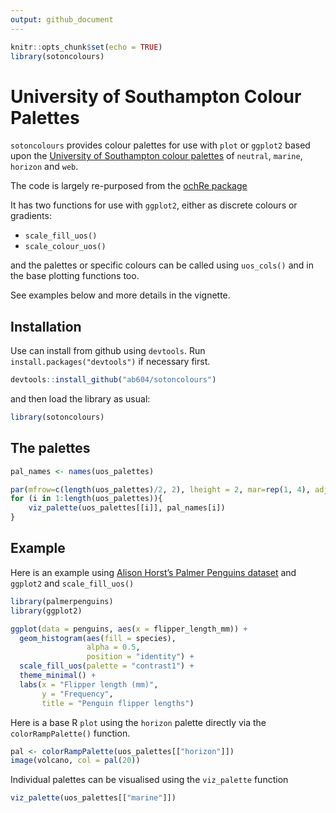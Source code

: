 ```yaml
---
output: github_document
---
```


```r
knitr::opts_chunk$set(echo = TRUE)
library(sotoncolours)
```

# University of Southampton Colour Palettes

`sotoncolours` provides colour palettes for use with `plot` or `ggplot2`
based upon the [University of Southampton colour palettes](https://www.southampton.ac.uk/brand/category/colour/) of  `neutral`,
`marine`, `horizon` and `web`.

The code is largely re-purposed from the [ochRe package](https://github.com/ropenscilabs/ochRe)

It has two functions for use with `ggplot2`, either as discrete colours or gradients:

+ `scale_fill_uos()`
+ `scale_colour_uos()`

and the palettes or specific colours can be called using `uos_cols()` and in the 
base plotting functions too. 

See examples below and more details in the vignette.

## Installation

Use can install from github using `devtools`. Run `install.packages("devtools")`
if necessary first.

```r
devtools::install_github("ab604/sotoncolours")
```

and then load the library as usual:

```r
library(sotoncolours)
```

## The palettes

```r
pal_names <- names(uos_palettes)

par(mfrow=c(length(uos_palettes)/2, 2), lheight = 2, mar=rep(1, 4), adj = 0)
for (i in 1:length(uos_palettes)){
    viz_palette(uos_palettes[[i]], pal_names[i])
}
```

## Example

Here is an example using [Alison Horst's Palmer Penguins dataset](https://github.com/allisonhorst/palmerpenguins)
and `ggplot2` and `scale_fill_uos()`

```r
library(palmerpenguins)
library(ggplot2)

ggplot(data = penguins, aes(x = flipper_length_mm)) +
  geom_histogram(aes(fill = species), 
                 alpha = 0.5, 
                 position = "identity") +
  scale_fill_uos(palette = "contrast1") +
  theme_minimal() +
  labs(x = "Flipper length (mm)",
       y = "Frequency",
       title = "Penguin flipper lengths")
```

Here is a base R `plot` using the `horizon` palette directly via the `colorRampPalette()` function.

```r
pal <- colorRampPalette(uos_palettes[["horizon"]])
image(volcano, col = pal(20))
```

Individual palettes can be visualised using the `viz_palette` function

```r
viz_palette(uos_palettes[["marine"]])
```
